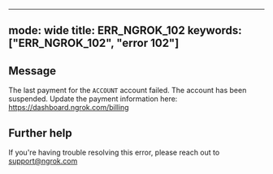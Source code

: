 
---
mode: wide
title: ERR_NGROK_102
keywords: ["ERR_NGROK_102", "error 102"]
---

## Message
The last payment for the `ACCOUNT` account failed.
The account has been suspended. Update the payment information here:
https://dashboard.ngrok.com/billing




## Further help
If you're having trouble resolving this error, please reach out to [support@ngrok.com](mailto:support@ngrok.com?subject=Help%20with%20ERR_NGROK_102)

